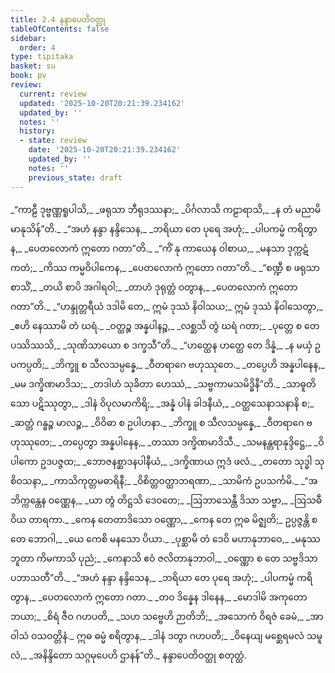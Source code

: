 ```yaml
---
title: 2.4 နန္ဒာပေတိဝတ္ထု
tableOfContents: false
sidebar:
  order: 4
type: tipitaka
basket: su
book: pv
review:
  current: review
  updated: '2025-10-20T20:21:39.234162'
  updated_by: ''
  notes: ''
  history:
  - state: review
    date: '2025-10-20T20:21:39.234162'
    updated_by: ''
    notes: ''
    previous_state: draft
---
```



<DynamicBreadcrumb />


<ReviewStatus review={frontmatter.review} showDetails={true} />

<HypothesisAnnotation frontmatter={frontmatter} />

<Division number="168" book="pv" e="ch" v="19" p="144">

<Paragraph number="187" type="verses" book="pv">
_“ကာဠီ ဒုဗ္ဗဏ္ဏရူပါသိ,_  
_ဖရုသာ ဘီရုဒဿနာ;_  
_ပိင်္ဂလာသိ ကဠာရာသိ,_  
_န တံ မညာမိ မာနုသိန်”တိ._  

</Paragraph>

</Division>
<Division number="169" book="pv" e="ch" v="19" p="144">

<Paragraph number="188" type="verses" book="pv">
_“အဟံ နန္ဒာ နန္ဒိသေန,_  
_ဘရိယာ တေ ပုရေ အဟုံ;_  
_ပါပကမ္မံ ကရိတွာန,_  
_ပေတလောကံ ဣတော ဂတာ”တိ._  

</Paragraph>

</Division>
<Division number="170" book="pv" e="ch" v="19" p="145">

<Paragraph number="189" type="verses" book="pv">
_“ကိံ နု ကာယေန ဝါစာယ,_  
_မနသာ ဒုက္ကဋံ ကတံ;_  
_ကိဿ ကမ္မဝိပါကေန,_  
_ပေတလောကံ ဣတော ဂတာ”တိ._  

</Paragraph>

</Division>
<Division number="171" book="pv" e="ch" v="19" p="145">

<Paragraph number="190" type="verses" book="pv">
_“စဏ္ဍီ စ ဖရုသာ စာသိံ,_  
_တယိ စာပိ အဂါရဝါ;_  
_တာဟံ ဒုရုတ္တံ ဝတွာန,_  
_ပေတလောကံ ဣတော ဂတာ”တိ._  

</Paragraph>

</Division>
<Division number="172" book="pv" e="ch" v="19" p="145">

<Paragraph number="191" book="pv">
_“ဟန္ဒုတ္တရီယံ ဒဒါမိ တေ,_  
ဣမံ ဒုဿံ နိဝါသယ;_  
ဣမံ ဒုဿံ နိဝါသေတွာ,_  
_ဧဟိ နေဿာမိ တံ ဃရံ._  

</Paragraph>

</Division>
<Division number="173" book="pv" e="ch" v="19" p="145">

<Paragraph number="192" type="verses" book="pv">
_ဝတ္ထဉ္စ အန္နပါနဉ္စ,_  
_လစ္ဆသိ တွံ ဃရံ ဂတာ;_  
_ပုတ္တေ စ တေ ပဿိဿသိ,_  
_သုဏိသာယော စ ဒက္ခသီ”တိ._  

</Paragraph>

</Division>
<Division number="174" book="pv" e="ch" v="19" p="145">

<Paragraph number="193" type="verses" book="pv">
_“ဟတ္ထေန ဟတ္ထေ တေ ဒိန္နံ,_  
_န မယှံ ဥပကပ္ပတိ;_  
_ဘိက္ခူ စ သီလသမ္ပန္နေ,_  
_ဝီတရာဂေ ဗဟုဿုတေ._  

</Paragraph>

</Division>
<Division number="175" book="pv" e="ch" v="19" p="145">

<Paragraph number="194" type="verses" book="pv">
_တပ္ပေဟိ အန္နပါနေန,_  
_မမ ဒက္ခိဏမာဒိသ;_  
_တဒါဟံ သုခိတာ ဟေဿံ,_  
_သဗ္ဗကာမသမိဒ္ဓိနီ”တိ._  

</Paragraph>

</Division>
<Division number="176" book="pv" e="ch" v="19" p="145">

<Paragraph number="195" type="verses" book="pv">
_သာဓူတိ သော ပဋိဿုတွာ,_  
_ဒါနံ ဝိပုလမာကိရိ;_  
_အန္နံ ပါနံ ခါဒနီယံ,_  
_ဝတ္ထသေနာသနာနိ စ;_  
_ဆတ္တံ ဂန္ဓဉ္စ မာလဉ္စ,_  
_ဝိဝိဓာ စ ဥပါဟနာ._  

</Paragraph>

</Division>
<Division number="177" book="pv" e="ch" v="19" p="145">

<Paragraph number="196" type="verses" book="pv">
_ဘိက္ခူ စ သီလသမ္ပန္နေ,_  
_ဝီတရာဂေ ဗဟုဿုတေ;_  
_တပ္ပေတွာ အန္နပါနေန,_  
_တဿာ ဒက္ခိဏမာဒိသီ._  

</Paragraph>

</Division>
<Division number="178" book="pv" e="ch" v="19" p="145">

<Paragraph number="197" type="verses" book="pv">
_သမနန္တရာနုဒ္ဒိဋ္ဌေ,_  
_ဝိပါကော ဥဒပဇ္ဇထ;_  
_ဘောဇနစ္ဆာဒနပါနီယံ,_  
_ဒက္ခိဏာယ ဣဒံ ဖလံ._  

</Paragraph>

</Division>
<Division number="179" book="pv" e="ch" v="19" p="145">

<Paragraph number="198" type="verses" book="pv">
_တတော သုဒ္ဓါ သုစိဝသနာ,_  
_ကာသိကုတ္တမဓာရိနီ;_  
_ဝိစိတ္တဝတ္ထာဘရဏာ,_  
_သာမိကံ ဥပသင်္ကမိ._  

</Paragraph>

</Division>
<Division number="180" book="pv" e="ch" v="19" p="145">

<Paragraph number="199" type="verses" book="pv">
_“အဘိက္ကန္တေန ဝဏ္ဏေန,_  
_ယာ တွံ တိဋ္ဌသိ ဒေဝတေ;_  
_ဩဘာသေန္တီ ဒိသာ သဗ္ဗာ,_  
_ဩသဓီ ဝိယ တာရကာ._  

</Paragraph>

</Division>
<Division number="181" book="pv" e="ch" v="19" p="145">

<Paragraph number="200" type="verses" book="pv">
_ကေန တေတာဒိသော ဝဏ္ဏော,_  
_ကေန တေ ဣဓ မိဇ္ဈတိ;_  
ဥပ္ပဇ္ဇန္တိ စ တေ ဘောဂါ,_  
_ယေ ကေစိ မနသော ပိယာ._  

</Paragraph>

</Division>
<Division number="182" book="pv" e="ch" v="19" p="146">

<Paragraph number="201" type="verses" book="pv">
_ပုစ္ဆာမိ တံ ဒေဝိ မဟာနုဘာဝေ,_  
_မနုဿဘူတာ ကိမကာသိ ပုညံ;_  
_ကေနာသိ ဧဝံ ဇလိတာနုဘာဝါ,_  
_ဝဏ္ဏော စ တေ သဗ္ဗဒိသာ ပဘာသတီ”တိ._  

</Paragraph>

</Division>
<Division number="183" book="pv" e="ch" v="19" p="146">

<Paragraph number="202" type="verses" book="pv">
_“အဟံ နန္ဒာ နန္ဒိသေန,_  
_ဘရိယာ တေ ပုရေ အဟုံ;_  
_ပါပကမ္မံ ကရိတွာန,_  
_ပေတလောကံ ဣတော ဂတာ._  

</Paragraph>

</Division>
<Division number="184" book="pv" e="ch" v="19" p="146">

<Paragraph number="203" type="verses" book="pv">
_တဝ ဒိန္နေန ဒါနေန,_  
_မောဒါမိ အကုတောဘယာ;_  
_စိရံ ဇီဝ ဂဟပတိ,_  
_သဟ သဗ္ဗေဟိ ဉာတိဘိ;_  
_အသောကံ ဝိရဇံ ခေမံ,_  
_အာဝါသံ ဝသဝတ္တိနံ._  

</Paragraph>

</Division>
<Division number="185" book="pv" e="ch" v="19" p="146">

<Paragraph number="204" type="verses" book="pv">
ဣဓ ဓမ္မံ စရိတွာန,_  
_ဒါနံ ဒတွာ ဂဟပတိ;_  
_ဝိနေယျ မစ္ဆေရမလံ သမူလံ,_  
_အနိန္ဒိတော သဂ္ဂမုပေဟိ ဌာနန်”တိ._  


</Paragraph>
</Division>

<Paragraph number="205" type="center" book="pv">
နန္ဒာပေတိဝတ္ထု စတုတ္ထံ.
</Paragraph>